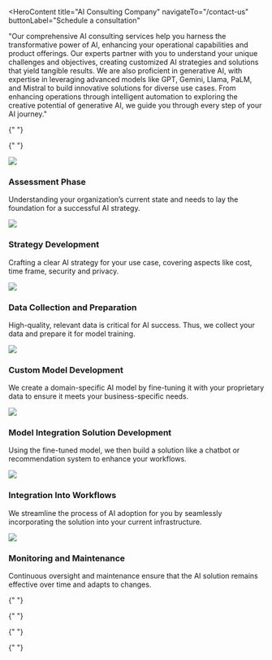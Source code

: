 <HeroContent
  title="AI Consulting Company"
  navigateTo="/contact-us"
  buttonLabel="Schedule a consultation"
>
  "Our comprehensive AI consulting services help you harness the transformative
  power of AI, enhancing your operational capabilities and product offerings.
  Our experts partner with you to understand your unique challenges and
  objectives, creating customized AI strategies and solutions that yield
  tangible results. We are also proficient in generative AI, with expertise in
  leveraging advanced models like GPT, Gemini, Llama, PaLM, and Mistral to build
  innovative solutions for diverse use cases. From enhancing operations through
  intelligent automation to exploring the creative potential of generative AI,
  we guide you through every step of your AI journey."
</HeroContent>

<ClientCompaniesComponent />
<CountUpAnimationContainer />

<MainContent
  mainPara="Leverage Our AI Consulting Services to Create Next-generation Enterprise Solutions"
  subPara="Enhance your business performance with our data-driven AI solutions crafted leveraging advanced AI technologies like deep learning, machine learning, computer vision and natural language processing."
/>
<section className="grid grid-cols-2 gap-10 w-full py-16">
  <section className="w-full col-span-1 cursor-pointer">
    <ServiceCard
      service={{
        id: "use-case-identification",
        image: "/servicesPage/AIConsultingandStrategyDevelopment.svg",
        title: "Use Case Identification and Assessment",
        description:
          "Our AI consultants analyze your organization’s unique landscape, industry trends, and data assets to uncover opportunities where AI can deliver transformative value. Our comprehensive process includes conducting feasibility assessments, competitor analyses and infrastructure evaluations, ensuring that the resulting custom solutions meet your unique business needs.",
        urlPath: "/services/use-case-identification",
      }}
    />
  </section>
  <section className="w-full col-span-1 cursor-pointer">
    <ServiceCard
      service={{
        id: "data-preparation",
        image: "/servicesPage/UseCaseIdentificationandAssessment.svg",
        title: "Data Preparation",
        description:
          "We undertake comprehensive data audits and verifications to guarantee the integrity and quality of your data. Our service encompasses the entire data lifecycle, including meticulous data collection, thorough cleaning, and rigorous validation. By providing you with a foundation of reliable and high-quality data, we empower your AI solutions to perform optimally.",
        urlPath: "/services/data-preparation",
      }}
    />
  </section>
</section>

{" "}

<section className="grid grid-cols-2 gap-10 w-full py-16">
  <section className="w-full col-span-1 cursor-pointer">
    <ServiceCard
      service={{
        id: "domain-specific-model-development",
        image: "/servicesPage/DomainspecificModelDevelopment.svg",
        title: "Domain-specific Model Development",
        description:
          "We thoroughly assess your specific domain, gaining insights into the intricacies and nuances that define your industry landscape. Leveraging this deep understanding, we select and fine-tune a foundation model like GPT, Llama, PaLM, Claude, Gemini, Mixtral or Mistral and integrate it with your proprietary data. Through rigorous testing and validation, we ensure that the model aligns perfectly with your business requirements.",
        urlPath: "/services/domain-specific-model-development",
      }}
    />
  </section>
  <section className="w-full col-span-1 cursor-pointer">
    <ServiceCard
      service={{
        id: "ai-solutions-development",
        image: "/servicesPage/GenerativeAIsolutionsdevelopment1.svg",
        title: "AI Solutions Development",
        description:
          "We offer a comprehensive end-to-end AI solution development service, covering everything from UX/UI design to model integration, ensuring a seamless and effective process tailored to your needs. Whether you want a chatbot/virtual assistant, recommendation system, or predictive analytics tool, our expertise in AI solutions development ensures we can bring your vision to life.",
        urlPath: "/services/ai-solutions-development",
      }}
    />
  </section>
</section>

{" "}

<section className="grid grid-cols-2 gap-10 w-full py-16">
  <section className="w-full col-span-1 cursor-pointer">
    <ServiceCard
      service={{
        id: "ai-integration",
        image: "/servicesPage/DataEngineering2.svg",
        title: "AI Integration",
        description:
          "Our comprehensive service extends beyond AI solution development; we seamlessly integrate the solutions we build into your existing systems. Our expert team ensures a smooth transition, guaranteeing that AI seamlessly becomes an integral part of your operations, empowering your organization to effectively harness AI’s transformative capabilities.",
        urlPath: "/services/ai-integration",
      }}
    />
  </section>
  <section className="w-full col-span-1 cursor-pointer">
    <ServiceCard
      service={{
        id: "maintenance-and-support",
        image: "/servicesPage/AIIntegration.svg",
        title: "Maintenance and Support",
        description:
          "We offer comprehensive maintenance and support services, including ongoing monitoring, proactive issue resolution and performance optimization, to ensure your AI solutions continue to excel. With 24/7 technical support, security enhancements, and scalability solutions, we prioritize your AI systems’ performance, security and adaptability.",
        urlPath: "/services/maintenance-and-support",
      }}
    />
  </section>
</section>

<MainContent mainPara=" Why Choose ADRIG for AI Consulting Services?" />

<section className="grid grid-cols-2 gap-10 w-full py-16">
  <section className="w-full col-span-1 cursor-pointer">
    <ServiceCard
      service={{
        id: "deep-experience-and-expertise",
        image: "/servicesPage/DeepExperienceandExpertise.svg",
        title: "Deep Experience and Expertise",
        description:
          "With a commitment to excellence, Adrig is your trusted partner for AI development and consulting. Our extensive expertise and experience sets us apart, enabling us to offer a full spectrum of AI development and consulting services that cater to various industries.",
        urlPath: "/services/deep-experience-and-expertise",
      }}
    />
  </section>
  <section className="w-full col-span-1 cursor-pointer">
    <ServiceCard
      service={{
        id: "extensive-technical-skills",
        image: "/servicesPage/ExtensiveTechnicalSkills.svg",
        title: "Extensive Technical Skills",
        description:
          "We have deep knowledge of ML, programming languages like Python, AI frameworks like TensorFlow, data engineering tools like Hadoop and other vital AI technologies. Our proficiency in foundation models, such as GPT, Llama, PaLM, Claude, Gemini, Mixtral or Mistral, enables us to create robust GenAI solutions.",
        urlPath: "/services/extensive-technical-skills",
      }}
    />
  </section>
</section>

<section className="grid grid-cols-2 gap-10 w-full py-16">
  <section className="w-full col-span-1 cursor-pointer">
    <ServiceCard
      service={{
        id: "end-to-end-development",
        image: "/servicesPage/EndtoendDevelopment2.svg",
        title: "End-to-end Development",
        description:
          "We align our AI solutions with your business goals by following a structured plan encompassing everything from use case identification and risk management to prototype creation, solution development and maintenance, ensuring the solutions align with your strategic objectives.",
        urlPath: "/services/end-to-end-development",
      }}
    />
  </section>
  <section className="w-full col-span-1 cursor-pointer">
    <ServiceCard
      service={{
        id: "responsible-ai-development",
        image: "/servicesPage/ExtensiveTechnicalSkills1.svg",
        title: "Responsible AI Development",
        description:
          "We are committed to creating transparent and ethical AI solutions. We prioritize fairness, accountability, and privacy in AI systems, ensuring they comply with all regulatory compliance standards and benefit society at large.",
        urlPath: "/services/responsible-ai-development",
      }}
    />
  </section>
</section>

<MainContent mainPara="Our Approach to AI Consulting" />

<section className="flex justify-center w-full py-16">
  <div className="grid grid-cols-1 gap-10 w-1/3 mx-auto">
    <section className="w-full flex items-start cursor-pointer space-y-4">
      <img
        src="/servicesPage/AssessmentPhase.svg"
        className="w-16 h-16 md:w-24 md:h-24 mr-4"
      />
      <div className="flex-1">
        <h3 className="text-xl font-semibold">Assessment Phase</h3>
        <p className="text-base">
          Understanding your organization’s current state and needs to lay the
          foundation for a successful AI strategy.
        </p>
      </div>
    </section>
    <section className="w-full flex items-start cursor-pointer space-y-4">
      <img
        src="/servicesPage/StrategyDevelopment.svg"
        className="w-16 h-16 md:w-24 md:h-24 mr-4"
      />
      <div className="flex-1">
        <h3 className="text-xl font-semibold">Strategy Development</h3>
        <p className="text-base">
          Crafting a clear AI strategy for your use case, covering aspects like
          cost, time frame, security and privacy.
        </p>
      </div>
    </section>
    <section className="w-full flex items-start cursor-pointer space-y-4">
      <img
        src="/servicesPage/DataCollectionandPreparation.svg"
        className="w-16 h-16 md:w-24 md:h-24 mr-4"
      />
      <div className="flex-1">
        <h3 className="text-xl font-semibold">
          Data Collection and Preparation
        </h3>
        <p className="text-base">
          High-quality, relevant data is critical for AI success. Thus, we
          collect your data and prepare it for model training.
        </p>
      </div>
    </section>
    <section className="w-full flex items-start cursor-pointer space-y-4">
      <img
        src="/servicesPage/CustomModelDevelopment1.svg"
        className="w-16 h-16 md:w-24 md:h-24 mr-4"
      />
      <div className="flex-1">
        <h3 className="text-xl font-semibold">Custom Model Development</h3>
        <p className="text-base">
          We create a domain-specific AI model by fine-tuning it with your
          proprietary data to ensure it meets your business-specific needs.
        </p>
      </div>
    </section>
    <section className="w-full flex items-start cursor-pointer space-y-4">
      <img
        src="/servicesPage/ModelIntegrationSolutionDevelopment.svg"
        className="w-16 h-16 md:w-24 md:h-24 mr-4"
      />
      <div className="flex-1">
        <h3 className="text-xl font-semibold">
          Model Integration Solution Development
        </h3>
        <p className="text-base">
          Using the fine-tuned model, we then build a solution like a chatbot or
          recommendation system to enhance your workflows.
        </p>
      </div>
    </section>
    <section className="w-full flex items-start cursor-pointer space-y-4">
      <img
        src="/servicesPage/IntegrationIntoWorkflows.svg"
        className="w-16 h-16 md:w-24 md:h-24 mr-4"
      />
      <div className="flex-1">
        <h3 className="text-xl font-semibold">Integration Into Workflows</h3>
        <p className="text-base">
          We streamline the process of AI adoption for you by seamlessly
          incorporating the solution into your current infrastructure.
        </p>
      </div>
    </section>
    <section className="w-full flex items-start cursor-pointer space-y-4">
      <img
        src="/servicesPage/MonitoringandMaintenance.svg"
        className="w-16 h-16 md:w-24 md:h-24 mr-4"
      />
      <div className="flex-1">
        <h3 className="text-xl font-semibold">Monitoring and Maintenance</h3>
        <p className="text-base">
          Continuous oversight and maintenance ensure that the AI solution
          remains effective over time and adapts to changes.
        </p>
      </div>
    </section>
  </div>
</section>

<MainContent mainPara="Our AI Consulting Services Cater to Diverse Industries" />

<section className="grid grid-cols-3 gap-10 w-full py-16">
  <section className="w-full col-span-1 cursor-pointer">
    <ServiceCard
      service={{
        id: "banking",
        image: "/servicesPage/Banking.svg",
        title: "Banking",
        description:
          "Hire our AI consulting services to intelligently leverage AI for combating fraudulent activities, planning budgets and streamlining workflows.",
        urlPath: "/industries/banking",
      }}
    />
  </section>

{" "}

<section className="w-full col-span-1 cursor-pointer">
  <ServiceCard
    service={{
      id: "manufacturing",
      image: "/servicesPage/manufacturing.svg",
      title: "Manufacturing",
      description:
        "AI in manufacturing streamlines operations, predicts equipment malfunctions and boosts quality control for superior product standards.",
      urlPath: "/industries/manufacturing",
    }}
  />
</section>

  <section className="w-full col-span-1 cursor-pointer">
    <ServiceCard
      service={{
        id: "marketing-and-sales",
        image: "/servicesPage/MarketingandSales.svg",
        title: "Marketing and Sales",
        description:
          "We help you leverage AI in creating impactful campaigns, predict marketing outcomes to improve lead generation and create roadmaps for growth.",
        urlPath: "/industries/marketing-and-sales",
      }}
    />
  </section>
</section>

{" "}

<section className="grid grid-cols-3 gap-10 w-full py-16">
  <section className="w-full col-span-1 cursor-pointer">
    <ServiceCard
      service={{
        id: "automotive",
        image: "/servicesPage/Automotive111.svg",
        title: "Automotive",
        description:
          "In the automotive sector, AI propels self-driving advancements, optimizes traffic flow, and predicts maintenance needs, driving efficiency and reducing costs.",
        urlPath: "/industries/automotive",
      }}
    />
  </section>
  <section className="w-full col-span-1 cursor-pointer">
    <ServiceCard
      service={{
        id: "insurance",
        image: "/servicesPage/Insurance11.svg",
        title: "Insurance",
        description:
          "Use the power of AI to manage claims processing smartly, improve user interactions with AI chatbots and enable customer-focused services with machine learning and data science.",
        urlPath: "/industries/insurance",
      }}
    />
  </section>
  <section className="w-full col-span-1 cursor-pointer">
    <ServiceCard
      service={{
        id: "hospitality",
        image: "/servicesPage/Hospitality.svg",
        title: "Hospitality",
        description:
          "AI in travel and hospitality boosts customer support via chatbots, offers personalized experiences, optimizes pricing, ensures transaction security and enhances overall guest satisfaction.",
        urlPath: "/industries/hospitality",
      }}
    />
  </section>
</section>

{" "}

<section className="grid grid-cols-3 gap-10 w-full py-16">
  <section className="w-full col-span-1 cursor-pointer">
    <ServiceCard
      service={{
        id: "real-estate",
        image: "/servicesPage/RealEstate.svg",
        title: "Real Estate",
        description:
          "In real estate, AI boosts agent efficiency, automates document processing, predicts market trends, and offers 24/7 chatbot support, transforming property management.",
        urlPath: "/industries/real-estate",
      }}
    />
  </section>
  <section className="w-full col-span-1 cursor-pointer">
    <ServiceCard
      service={{
        id: "information-technology",
        image: "/servicesPage/InformationTechnology2.svg",
        title: "Information Technology",
        description:
          "AI has brought reliability and innovative decision-making to the IT field by improving software development, automating testing, and offering unmatched data analytics insights.",
        urlPath: "/industries/information-technology",
      }}
    />
  </section>
  <section className="w-full col-span-1 cursor-pointer">
    <ServiceCard
      service={{
        id: "retail",
        image: "/servicesPage/Retail123.svg",
        title: "Retail",
        description:
          "Consult us, and we will help you leverage AI for your retail business, helping predict customer behavior, streamline in-store processes and enable personalized recommendations.",
        urlPath: "/industries/retail",
      }}
    />
  </section>
</section>

{" "}

<section className="grid grid-cols-3 gap-10 w-full py-16">
  <section className="w-full col-span-1 cursor-pointer">
    <ServiceCard
      service={{
        id: "healthcare",
        image: "/servicesPage/Healthcare123.svg",
        title: "Healthcare",
        description:
          "Implementing AI in healthcare ensures accurate diagnoses and personalized treatment, apart from facilitating predictive analysis and recommendations based on patient data.",
        urlPath: "/industries/healthcare",
      }}
    />
  </section>
  <section className="w-full col-span-1 cursor-pointer">
    <ServiceCard
      service={{
        id: "supply-chain-logistics",
        image: "/servicesPage/PrivateEquityPrincipalInvestment.svg",
        title: "Supply Chain and Logistics",
        description:
          "Our consulting service helps you optimally use AI in supply chain and logistics processes, facilitating accurate demand forecasting, automating monotonous tasks and enhancing the customer experience.",
        urlPath: "/industries/supply-chain-logistics",
      }}
    />
  </section>
  <section className="w-full col-span-1 cursor-pointer">
    <ServiceCard
      service={{
        id: "private-equity-principal-investment",
        image: "/servicesPage/PrivateEquityPrincipalInvestment1.svg",
        title: "Private Equity & Principal Investment",
        description:
          "AI reshapes private equity and principal investment by efficiently analyzing vast data for deal sourcing and due diligence, besides enabling data-driven insights and strategic investment planning.",
        urlPath: "/industries/private-equity-principal-investment",
      }}
    />
  </section>
</section>

<InsightsComponent />
